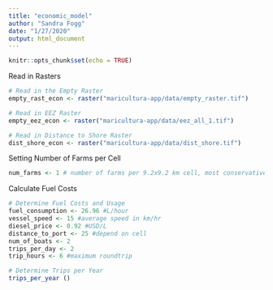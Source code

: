 ```yaml
---
title: "economic_model"
author: "Sandra Fogg"
date: "1/27/2020"
output: html_document
---
```


```r
knitr::opts_chunk$set(echo = TRUE)
```

Read in Rasters
```r
# Read in the Empty Raster
empty_rast_econ <- raster("maricultura-app/data/empty_raster.tif")

# Read in EEZ Raster
empty_eez_econ <- raster("maricultura-app/data/eez_all_1.tif")

# Read in Distance to Shore Raster
dist_shore_econ <- raster("maricultura-app/data/dist_shore.tif")
```

Setting Number of Farms per Cell
```r
num_farms <- 1 # number of farms per 9.2x9.2 km cell, most conservative estimate of 16 cages per/farm (per cell)
```

Calculate Fuel Costs
```r
# Determine Fuel Costs and Usage
fuel_consumption <- 26.96 #L/hour
vessel_speed <- 15 #average speed in km/hr
diesel_price <- 0.92 #USD/L
distance_to_port <- 25 #depend on cell
num_of_boats <- 2
trips_per_day <- 2
trip_hours <- 6 #maximum roundtrip

# Determine Trips per Year
trips_per_year ()

```
